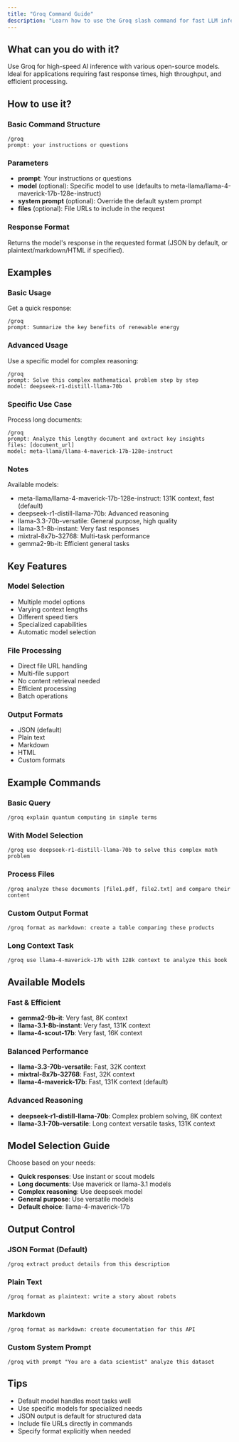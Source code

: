```yaml
---
title: "Groq Command Guide"
description: "Learn how to use the Groq slash command for fast LLM inference"
---
```


## What can you do with it?

Use Groq for high-speed AI inference with various open-source models. Ideal for applications requiring fast response times, high throughput, and efficient processing.

## How to use it?

### Basic Command Structure
```
/groq
prompt: your instructions or questions
```

### Parameters
- **prompt**: Your instructions or questions
- **model** (optional): Specific model to use (defaults to meta-llama/llama-4-maverick-17b-128e-instruct)
- **system prompt** (optional): Override the default system prompt
- **files** (optional): File URLs to include in the request

### Response Format
Returns the model's response in the requested format (JSON by default, or plaintext/markdown/HTML if specified).

## Examples

### Basic Usage
Get a quick response:
```
/groq
prompt: Summarize the key benefits of renewable energy
```

### Advanced Usage
Use a specific model for complex reasoning:
```
/groq
prompt: Solve this complex mathematical problem step by step
model: deepseek-r1-distill-llama-70b
```

### Specific Use Case
Process long documents:
```
/groq
prompt: Analyze this lengthy document and extract key insights
files: [document_url]
model: meta-llama/llama-4-maverick-17b-128e-instruct
```

### Notes
Available models:
- meta-llama/llama-4-maverick-17b-128e-instruct: 131K context, fast (default)
- deepseek-r1-distill-llama-70b: Advanced reasoning
- llama-3.3-70b-versatile: General purpose, high quality
- llama-3.1-8b-instant: Very fast responses
- mixtral-8x7b-32768: Multi-task performance
- gemma2-9b-it: Efficient general tasks

## Key Features

### Model Selection
- Multiple model options
- Varying context lengths
- Different speed tiers
- Specialized capabilities
- Automatic model selection

### File Processing
- Direct file URL handling
- Multi-file support
- No content retrieval needed
- Efficient processing
- Batch operations

### Output Formats
- JSON (default)
- Plain text
- Markdown
- HTML
- Custom formats

## Example Commands

### Basic Query
```
/groq explain quantum computing in simple terms
```

### With Model Selection
```
/groq use deepseek-r1-distill-llama-70b to solve this complex math problem
```

### Process Files
```
/groq analyze these documents [file1.pdf, file2.txt] and compare their content
```

### Custom Output Format
```
/groq format as markdown: create a table comparing these products
```

### Long Context Task
```
/groq use llama-4-maverick-17b with 128k context to analyze this book
```

## Available Models

### Fast & Efficient
- **gemma2-9b-it**: Very fast, 8K context
- **llama-3.1-8b-instant**: Very fast, 131K context
- **llama-4-scout-17b**: Very fast, 16K context

### Balanced Performance
- **llama-3.3-70b-versatile**: Fast, 32K context
- **mixtral-8x7b-32768**: Fast, 32K context
- **llama-4-maverick-17b**: Fast, 131K context (default)

### Advanced Reasoning
- **deepseek-r1-distill-llama-70b**: Complex problem solving, 8K context
- **llama-3.1-70b-versatile**: Long context versatile tasks, 131K context

## Model Selection Guide

Choose based on your needs:
- **Quick responses**: Use instant or scout models
- **Long documents**: Use maverick or llama-3.1 models
- **Complex reasoning**: Use deepseek model
- **General purpose**: Use versatile models
- **Default choice**: llama-4-maverick-17b

## Output Control

### JSON Format (Default)
```
/groq extract product details from this description
```

### Plain Text
```
/groq format as plaintext: write a story about robots
```

### Markdown
```
/groq format as markdown: create documentation for this API
```

### Custom System Prompt
```
/groq with prompt "You are a data scientist" analyze this dataset
```

## Tips
- Default model handles most tasks well
- Use specific models for specialized needs
- JSON output is default for structured data
- Include file URLs directly in commands
- Specify format explicitly when needed 